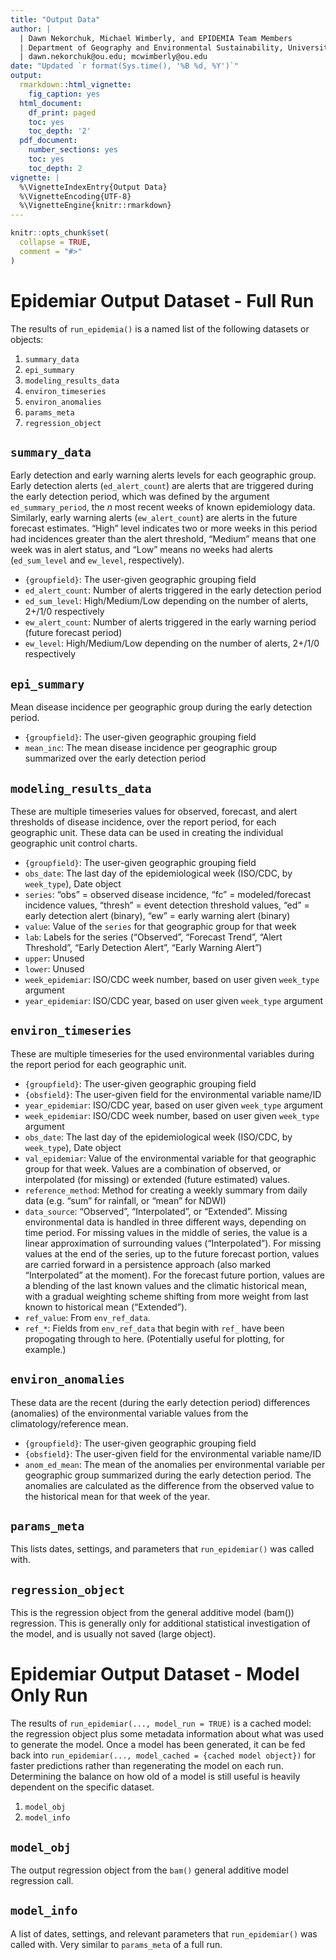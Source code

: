 ```yaml
---
title: "Output Data"
author: |
  | Dawn Nekorchuk, Michael Wimberly, and EPIDEMIA Team Members
  | Department of Geography and Environmental Sustainability, University of Oklahoma
  | dawn.nekorchuk@ou.edu; mcwimberly@ou.edu
date: "Updated `r format(Sys.time(), '%B %d, %Y')`"
output:
  rmarkdown::html_vignette:
    fig_caption: yes
  html_document:
    df_print: paged
    toc: yes
    toc_depth: '2'
  pdf_document:
    number_sections: yes
    toc: yes
    toc_depth: 2
vignette: |
  %\VignetteIndexEntry{Output Data} 
  %\VignetteEncoding{UTF-8} 
  %\VignetteEngine{knitr::rmarkdown}
---
```


```r
knitr::opts_chunk$set(
  collapse = TRUE,
  comment = "#>"
)
```

# Epidemiar Output Dataset - Full Run

The results of `run_epidemia()` is a named list of the following datasets or objects:

1. `summary_data`
2. `epi_summary`
3. `modeling_results_data`
4. `environ_timeseries`
5. `environ_anomalies`
6. `params_meta`
7. `regression_object`


## `summary_data`
Early detection and early warning alerts levels for each geographic group. Early detection alerts (`ed_alert_count`) are alerts that are triggered during the early detection period, which was defined by the argument `ed_summary_period`, the _n_ most recent weeks of known epidemiology data. Similarly, early warning alerts (`ew_alert_count`) are alerts in the future forecast estimates. “High” level indicates two or more weeks in this period had incidences greater than the alert threshold, “Medium” means that one week was in alert status, and “Low” means no weeks had alerts (`ed_sum_level` and `ew_level`, respectively).

* `{groupfield}`: The user-given geographic grouping field
* `ed_alert_count`: Number of alerts triggered in the early detection period
* `ed_sum_level`: High/Medium/Low depending on the number of alerts, 2+/1/0 respectively
* `ew_alert_count`: Number of alerts triggered in the early warning period (future forecast period)
* `ew_level`: High/Medium/Low depending on the number of alerts, 2+/1/0 respectively

## `epi_summary`
Mean disease incidence per geographic group during the early detection period.

* `{groupfield}`: The user-given geographic grouping field
* `mean_inc`: The mean disease incidence per geographic group summarized over the early detection period


## `modeling_results_data`
These are multiple timeseries values for observed, forecast, and alert thresholds of disease incidence, over the report period, for each geographic unit. These data can be used in creating the individual geographic unit control charts.

* `{groupfield}`: The user-given geographic grouping field
* `obs_date`: The last day of the epidemiological week (ISO/CDC, by `week_type`), Date object
* `series`: "obs" = observed disease incidence, "fc" = modeled/forecast incidence values, "thresh" = event detection threshold values, "ed" = early detection alert (binary), "ew" = early warning alert (binary)
* `value`: Value of the `series` for that geographic group for that week
* `lab`: Labels for the series ("Observed", "Forecast Trend", "Alert Threshold", "Early Detection Alert", "Early Warning Alert")
* `upper`: Unused
* `lower`: Unused
* `week_epidemiar`: ISO/CDC week number, based on user given `week_type` argument
* `year_epidemiar`: ISO/CDC year, based on user given `week_type` argument


## `environ_timeseries`
These are multiple timeseries for the used environmental variables during the report period for each geographic unit.

* `{groupfield}`: The user-given geographic grouping field
* `{obsfield}`: The user-given field for the environmental variable name/ID
* `year_epidemiar`: ISO/CDC year, based on user given `week_type` argument
* `week_epidemiar`: ISO/CDC week number, based on user given `week_type` argument
* `obs_date`: The last day of the epidemiological week (ISO/CDC, by `week_type`), Date object
* `val_epidemiar`: Value of the environmental variable for that geographic group for that week. Values are a combination of observed, or interpolated (for missing) or extended (future estimated) values.   
* `reference_method`: Method for creating a weekly summary from daily data (e.g. "sum" for rainfall, or "mean" for NDWI)
* `data_source`: "Observed", "Interpolated", or "Extended". Missing environmental data is handled in three different ways, depending on time period. For missing values in the middle of series, the value is a linear approximation of surrounding values ("Interpolated"). For missing values at the end of the series, up to the future forecast portion, values are carried forward in a persistence approach (also marked "Interpolated" at the moment). For the forecast future portion, values are a blending of the last known values and the climatic historical mean, with a gradual weighting scheme shifting from more weight from last known to historical mean ("Extended").      
* `ref_value`: From `env_ref_data`.        
* `ref_*`: Fields from `env_ref_data` that begin with `ref_` have been propogating through to here. (Potentially useful for plotting, for example.) 


## `environ_anomalies`
These data are the recent (during the early detection period) differences (anomalies) of the environmental variable values from the climatology/reference mean.

* `{groupfield}`: The user-given geographic grouping field
* `{obsfield}`: The user-given field for the environmental variable name/ID
* `anom_ed_mean`: The mean of the anomalies per environmental variable per geographic group summarized during the early detection period. The anomalies are calculated as the difference from the observed value to the historical mean for that week of the year.

## `params_meta`
This lists dates, settings, and parameters that `run_epidemiar()` was called with.

## `regression_object`
This is the regression object from the general additive model (bam()) regression. This is generally only for additional statistical investigation of the model, and is usually not saved (large object).


# Epidemiar Output Dataset - Model Only Run

The results of `run_epidemiar(..., model_run = TRUE)` is a cached model: the regression object plus some metadata information about what was used to generate the model. 
Once a model has been generated, it can be fed back into `run_epidemiar(..., model_cached = {cached model object})` for faster predictions rather than regenerating the model on each run. Determining the balance on how old of a model is still useful is heavily dependent on the specific dataset. 

1. `model_obj`
2. `model_info`

## `model_obj`
The output regression object from the `bam()` general additive model regression call. 

## `model_info`
A list of dates, settings, and relevant parameters that `run_epidemiar()` was called with. Very similar to `params_meta` of a full run. 


